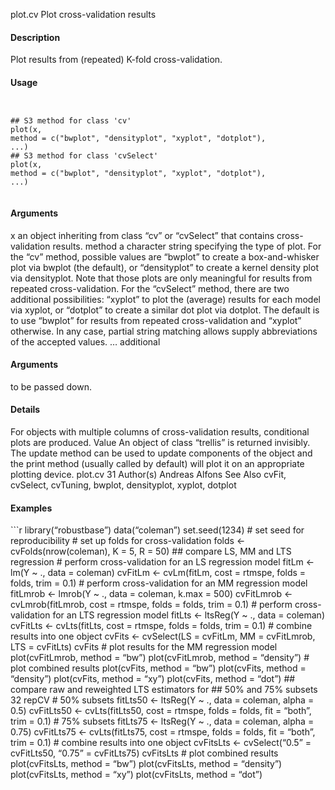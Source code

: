 
plot.cv Plot cross-validation results

#### Description 

Plot results from (repeated) K-fold cross-validation.

#### Usage 
<pre><code>

## S3 method for class 'cv'
plot(x,
method = c("bwplot", "densityplot", "xyplot", "dotplot"),
...)
## S3 method for class 'cvSelect'
plot(x,
method = c("bwplot", "densityplot", "xyplot", "dotplot"),
...)

</code></pre>
#### Arguments 

x an object inheriting from class "cv" or "cvSelect" that contains cross-validation
results.
method a character string specifying the type of plot. For the "cv" method, possible
values are "bwplot" to create a box-and-whisker plot via bwplot (the default),
or "densityplot" to create a kernel density plot via densityplot. Note that
those plots are only meaningful for results from repeated cross-validation. For
the "cvSelect" method, there are two additional possibilities: "xyplot" to plot
the (average) results for each model via xyplot, or "dotplot" to create a similar
dot plot via dotplot. The default is to use "bwplot" for results from repeated
cross-validation and "xyplot" otherwise. In any case, partial string matching
allows supply abbreviations of the accepted values.
... additional 
</code></pre>
#### Arguments 
 to be passed down.

#### Details 

For objects with multiple columns of cross-validation results, conditional plots are produced.
Value
An object of class "trellis" is returned invisibly. The update method can be used to update components
of the object and the print method (usually called by default) will plot it on an appropriate
plotting device.
plot.cv 31
Author(s)
Andreas Alfons
See Also
cvFit, cvSelect, cvTuning, bwplot, densityplot, xyplot, dotplot

#### Examples 
```r

library("robustbase")
data("coleman")
set.seed(1234) # set seed for reproducibility
# set up folds for cross-validation
folds <- cvFolds(nrow(coleman), K = 5, R = 50)
## compare LS, MM and LTS regression
# perform cross-validation for an LS regression model
fitLm <- lm(Y ~ ., data = coleman)
cvFitLm <- cvLm(fitLm, cost = rtmspe,
folds = folds, trim = 0.1)
# perform cross-validation for an MM regression model
fitLmrob <- lmrob(Y ~ ., data = coleman, k.max = 500)
cvFitLmrob <- cvLmrob(fitLmrob, cost = rtmspe,
folds = folds, trim = 0.1)
# perform cross-validation for an LTS regression model
fitLts <- ltsReg(Y ~ ., data = coleman)
cvFitLts <- cvLts(fitLts, cost = rtmspe,
folds = folds, trim = 0.1)
# combine results into one object
cvFits <- cvSelect(LS = cvFitLm, MM = cvFitLmrob, LTS = cvFitLts)
cvFits
# plot results for the MM regression model
plot(cvFitLmrob, method = "bw")
plot(cvFitLmrob, method = "density")
# plot combined results
plot(cvFits, method = "bw")
plot(cvFits, method = "density")
plot(cvFits, method = "xy")
plot(cvFits, method = "dot")
## compare raw and reweighted LTS estimators for
## 50% and 75% subsets
32 repCV
# 50% subsets
fitLts50 <- ltsReg(Y ~ ., data = coleman, alpha = 0.5)
cvFitLts50 <- cvLts(fitLts50, cost = rtmspe, folds = folds,
fit = "both", trim = 0.1)
# 75% subsets
fitLts75 <- ltsReg(Y ~ ., data = coleman, alpha = 0.75)
cvFitLts75 <- cvLts(fitLts75, cost = rtmspe, folds = folds,
fit = "both", trim = 0.1)
# combine results into one object
cvFitsLts <- cvSelect("0.5" = cvFitLts50, "0.75" = cvFitLts75)
cvFitsLts
# plot combined results
plot(cvFitsLts, method = "bw")
plot(cvFitsLts, method = "density")
plot(cvFitsLts, method = "xy")
plot(cvFitsLts, method = "dot")
